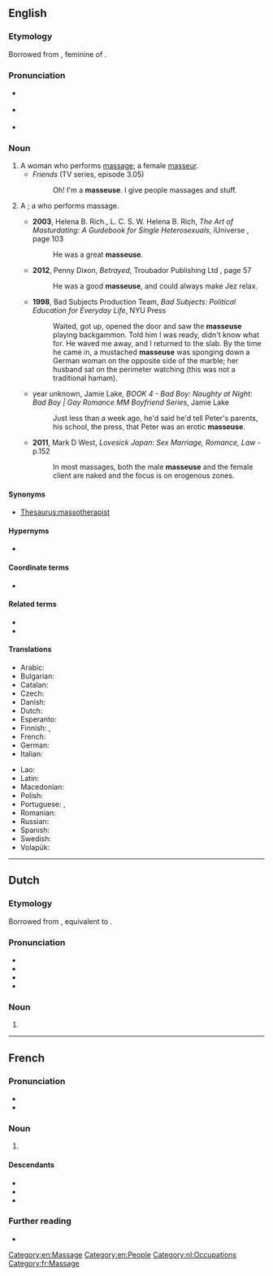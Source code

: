 {{also|Masseuse}}
==English==

===Etymology===
Borrowed from {{bor|en|fr|masseuse}}, feminine of {{m|fr|masseur}}.

===Pronunciation===
* {{a|UK}} {{IPA|en|/maˈsɜːz/}}
* {{a|US}} {{IPA|en|/məˈsuːs/|/məˈsʊz/}}
* {{rhymes|en|ɜːz|uːs|ʊz|s=2|q1=UK|q2=US|q3=US}}

===Noun===
{{head|en|noun|plural|masseuses|masculine|masseur}}

# A woman who performs [[massage]]; a female [[masseur]].
#* ''Friends'' (TV series, episode 3.05)
#*: Oh! I'm a '''masseuse'''. I give people massages and stuff.
# {{lb|en|nonstandard}} A {{l|en|masseur}}; a {{l|en|man}} who performs massage.
#* '''2003''', Helena B. Rich., L. C. S. W. Helena B. Rich, ''The Art of Masturdating: A Guidebook for Single Heterosexuals'', iUniverse {{ISBN|9780595292578}}, page 103
#*: He was a great '''masseuse'''.
#* '''2012''', Penny Dixon, ''Betrayed'', Troubador Publishing Ltd {{ISBN|9781780883205}}, page 57
#*: He was a good '''masseuse''', and could always make Jez relax.
#* '''1998''', Bad Subjects Production Team, ''Bad Subjects: Political Education for Everyday Life'', NYU Press {{ISBN|9780814757932}}
#*: Waited, got up, opened the door and saw the '''masseuse''' playing backgammon. Told him I was ready, didn&#39;t know what for. He waved me away, and I returned to the slab. By the time he came in, a mustached '''masseuse''' was sponging down a German woman on the opposite side of the marble; her husband sat on the perimeter watching (this was not a traditional hamam).
#* year unknown, Jamie Lake, ''BOOK 4 - Bad Boy: Naughty at Night: Bad Boy | Gay Romance MM Boyfriend Series'', Jamie Lake
#*: Just less than a week ago, he&#39;d said he&#39;d tell Peter&#39;s parents, his school, the press, that Peter was an erotic '''masseuse'''.
#* '''2011''', Mark D West, ''Lovesick Japan: Sex Marriage, Romance, Law'' - p.152
#*: In most massages, both the male '''masseuse''' and  the female client are naked and the focus is on erogenous zones.

====Synonyms====
* [[Thesaurus:massotherapist]]

====Hypernyms====
* {{l|en|massager}}

====Coordinate terms====
* {{l|en|masseur}}

====Related terms====
* {{l|en|massage}}
* {{l|en|masseur}}

====Translations====
{{trans-top|a female masseur}}
* Arabic: {{t|ar|مُدَلِّكَة|f}}
* Bulgarian: {{t|bg|масажистка|f}}
* Catalan: {{t|ca|massatgista|f}}
* Czech: {{t+|cs|masérka|f}}
* Danish: {{t|da|massøse|c}}
* Dutch: {{t+|nl|masseuse|f}}
* Esperanto: {{t|eo|masaĝistino}}
* Finnish: {{t|fi|hierojatar}}, {{t+|fi|hieroja}}
* French: {{t+|fr|masseuse|f}}
* German: {{t+|de|Masseurin|f}}
* Italian: {{t|it|massaggiatrice}}
{{trans-mid}}
* Lao: {{t|lo|ຫມໍນວດ}}
* Latin: {{t|la|tractātrīx|f}}
* Macedonian: {{t|mk|масерка|f}}
* Polish: {{t+|pl|masażystka|f}}
* Portuguese: {{t+|pt|massagista|f}}, {{t|pt|massageadora|f}}
* Romanian: {{t+|ro|maseză|f}}
* Russian: {{t+|ru|массажи́стка|f}}
* Spanish: {{t+|es|masajista|f}}
* Swedish: {{t+|sv|massös|c}}
* Volapük: {{t|vo|jimasetan}}
{{trans-bottom}}

[[Category:en:Massage]]
[[Category:en:People]]

----

==Dutch==

===Etymology===
Borrowed from {{bor|nl|fr|masseuse}}, equivalent to {{af|nl|masseren|-euse}}.

===Pronunciation===
* {{IPA|nl|/ˌmɑˈsøː.zə/}}
* {{audio|nl|Nl-masseuse.ogg|Audio}}
* {{hyphenation|nl|mas|seu|se}}
* {{rhymes|nl|øːzə}}

===Noun===
{{nl-noun|f|-s|-|m=masseur}}

# {{l|en|masseuse}}

[[Category:nl:Occupations]]

----

==French==

===Pronunciation===
* {{fr-IPA}}
* {{audio|fr|LL-Q150 (fra)-WikiLucas00-masseuse.wav|Audio}}

===Noun===
{{fr-noun|f}}

# {{female equivalent of|fr|masseur|gloss=masseuse}}

====Descendants====
* {{desc|da|massøse|bor=1}}
* {{desc|nl|masseuse|bor=1}}
* {{desc|en|masseuse|bor=1}}

===Further reading===
* {{R:TLFi}}

[[Category:fr:Massage]]